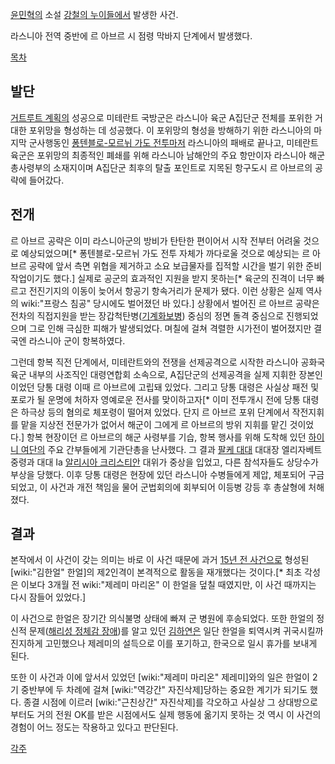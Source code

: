 [[윤민혁]]의 소설 [[강철의 누이들]]에서 발생한 사건.

라스니아 전역 중반에 르 아브르 시 점령 막바지 단계에서 발생했다.

[[목차]]
== 발단 ==
[[거트루트 계획]]의 성공으로 미테란트 국방군은 라스니아 육군 A집단군 전체를 포위한 거대한 포위망을 형성하는 데 성공했다. 이 포위망의 형성을 방해하기 위한 라스니아의 마지막 군사행동인 [[퐁텐블로-모르뉘 가도 전투]]마저 라스니아의 패배로 끝나고, 미테란트 육군은 포위망의 최종적인 폐쇄를 위해 라스니아 남해안의 주요 항만이자 라스니아 해군 총사령부의 소재지이며 A집단군 최후의 탈출 포인트로 지목된 항구도시 르 아브르의 공략에 들어갔다.

== 전개 ==
르 아브르 공략은 이미 라스니아군의 방비가 탄탄한 편이어서 시작 전부터 어려울 것으로 예상되었으며[* 퐁텐블로-모르뉘 가도 전투 자체가 까다로울 것으로 예상되는 르 아브르 공략에 앞서 측면 위협을 제거하고 소요 보급물자를 집적할 시간을 벌기 위한 준비작업이기도 했다.] 실제로 공군의 효과적인 지원을 받지 못하는[* 육군의 진격이 너무 빠르고 전진기지의 이동이 늦어서 항공기 항속거리가 문제가 됐다. 이런 상황은 실제 역사의 wiki:"프랑스 침공" 당시에도 벌어졌던 바 있다.] 상황에서 벌어진 르 아브르 공략은 전차의 직접지원을 받는 장갑척탄병([[기계화보병]]) 중심의 정면 돌격 중심으로 진행되었으며 그로 인해 극심한 피해가 발생되었다. 며칠에 걸쳐 격렬한 시가전이 벌어졌지만 결국엔 라스니아 군이 항복하였다.

그런데 항복 직전 단계에서, 미테란트와의 전쟁을 선제공격으로 시작한 라스니아 공화국 육군 내부의 사조직인 대령연합회 소속으로, A집단군의 선제공격을 실제 지휘한 장본인이었던 당통 대령 이때 르 아브르에 고립돼 있었다. 그리고 당통 대령은 사실상 패전 및 포로가 될 운명에 처하자 영예로운 전사를 맞이하고자[* 이미 전투개시 전에 당통 대령은 하극상 등의 혐의로 체포령이 떨어져 있었다. 단지 르 아브르 포위 단계에서 작전지휘를 맡을 지상전 전문가가 없어서 해군이 그에게 르 아브르의 방위 지휘를 맡긴 것이었다.] 항복 현장이던 르 아브르의 해군 사령부를 기습, 항복 행사를 위해 도착해 있던 [[하이니 여단]]의 주요 간부들에게 기관단총을 난사했다. 그 결과 [[팔케 대대]] 대대장 엘리자베트 중령과 대대 Ia [[알리시아 크리스티안]] 대위가 중상을 입었고, 다른 참석자들도 상당수가 부상을 당했다. 이후 당통 대령은 현장에 있던 라스니아 수병들에게 제압, 체포되어 구금되었고, 이 사건과 개전 책임을 물어 군법회의에 회부되어 이등병 강등 후 총살형에 처해졌다.

== 결과 ==
본작에서 이 사건이 갖는 의미는 바로 이 사건 때문에 과거 [[15년 전 사건]]으로 형성된 [wiki:"김한얼" 한얼]의 제2인격이 본격적으로 활동을 재개했다는 것이다.[* 최초 각성은 이보다 3개월 전 wiki:"제레미 마리온" 이 한얼을 덮칠 때였지만, 이 사건 때까지는 다시 잠들어 있었다.]

이 사건으로 한얼은 장기간 의식불명 상태에 빠져 군 병원에 후송되었다. 또한 한얼의 정신적 문제([[해리성 정체감 장애]])를 알고 있던 [[김하연]]은 일단 한얼을 퇴역시켜 귀국시킬까 진지하게 고민했으나 제레미의 설득으로 이를 포기하고, 한국으로 일시 휴가를 보내게 된다.

또한 이 사건과 이에 앞서서 있었던 [wiki:"제레미 마리온" 제레미]와의 일은 한얼이 2기 중반부에 두 차례에 걸쳐 [wiki:"역강간" 자진삭제]당하는 중요한 계기가 되기도 했다. 종결 시점에 이르러 [wiki:"근친상간" 자진삭제]를 각오하고 사실상 그 상대방으로부터도 거의 전원 OK를 받은 시점에서도 실제 행동에 옮기지 못하는 것 역시 이 사건의 경험이 어느 정도는 작용하고 있다고 판단된다.

[[각주]]
